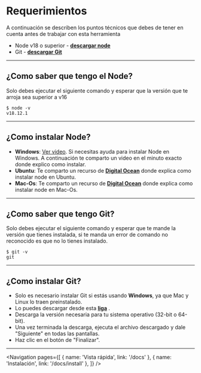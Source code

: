 
# Requerimientos

A continuación se describen los puntos técnicos que debes de tener en cuenta antes de trabajar con esta herramienta

-   Node v18 o superior - **[descargar node](https://nodejs.org/es/download/)**
-   Git - **[descargar Git](https://git-scm.com/download/win)**

---

## ¿Como saber que tengo el Node?

Solo debes ejecutar el siguiente comando y esperar que la versión que te arroja sea superior a v16

```shell
$ node -v
v18.12.1
```

---

## ¿Como instalar Node?

-   **Windows**: [Ver video](https://youtu.be/xRXHQlqA3Ak?t=376). Si necesitas ayuda para instalar Node en Windows. A continuación te comparto un video en el minuto exacto donde explico como instalar.
-   **Ubuntu**: Te comparto un recurso de **[Digital Ocean](https://www.digitalocean.com/community/tutorials/how-to-install-node-js-on-ubuntu-20-04-es)** donde explica como instalar node en Ubuntu.
-   **Mac-Os**: Te comparto un recurso de **[Digital Ocean](https://www.digitalocean.com/community/tutorials/how-to-install-node-js-and-create-a-local-development-environment-on-macos)** donde explica como instalar node en Mac-Os.

---

## ¿Como saber que tengo Git?

Solo debes ejecutar el siguiente comando y esperar que te mande la versión que tienes instalada, si te manda un error de comando no reconocido es que no lo tienes instalado.

```shell
$ git -v
git
```

---

## ¿Como instalar Git?

-   Solo es necesario instalar Git si estás usando **Windows**, ya que Mac y Linux lo traen preinstalado.
-   Lo puedes descargar desde esta **[liga](https://git-scm.com/download/win)** .
-   Descarga la versión necesaria para tu sistema operativo (32-bit o 64-bit).
-   Una vez terminada la descarga, ejecuta el archivo descargado y dale "Siguiente" en todas las pantallas.
-   Haz clic en el botón de "Finalizar".

---

<Navigation
    pages={[
        { name: 'Vista rápida', link: '/docs' },
        { name: 'Instalación', link: '/docs/install' },
    ]}
/>

